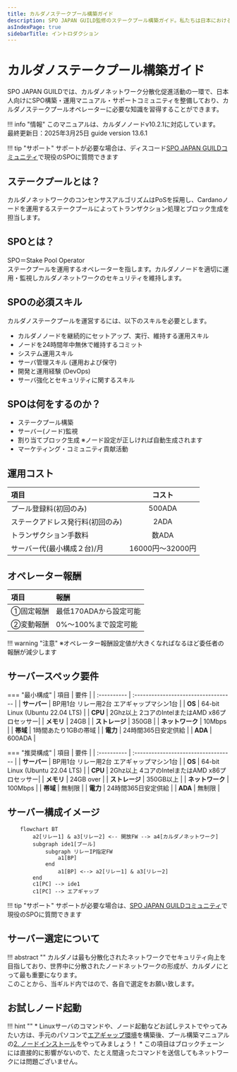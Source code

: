 ```yaml
---
title: カルダノステークプール構築ガイド
description: SPO JAPAN GUILD監修のステークプール構築ガイド。私たちは日本におけるステークプール構築を促進しカルダノ分散化に貢献してまいります。
asIndexPage: true
sidebarTitle: イントロダクション
---
```


# **カルダノステークプール構築ガイド**

SPO JAPAN GUILDでは、カルダノネットワーク分散化促進活動の一環で、日本人向けにSPO構築・運用マニュアル・サポートコミュニティを整備しており、カルダノステークプールオペレーターに必要な知識を習得することができます。

!!! info "情報"
    このマニュアルは、カルダノノードv10.2.1に対応しています。  
    最終更新日：2025年3月25日 guide version 13.6.1

!!! tip "サポート"
    サポートが必要な場合は、ディスコード[SPO JAPAN GUILDコミュニティ](https://discord.gg/U3gU54c)で現役のSPOに質問できます


## **ステークプールとは？**
カルダノネットワークのコンセンサスアルゴリズムはPoSを採用し、Cardanoノードを運用するステークプールによってトランザクション処理とブロック生成を担当します。

## **SPOとは？**
SPO＝Stake Pool Operator  
ステークプールを運用するオペレーターを指します。カルダノノードを適切に運用・監視しカルダノネットワークのセキュリティを維持します。

## **SPOの必須スキル**

カルダノステークプールを運営するには、以下のスキルを必要とします。

* カルダノノードを継続的にセットアップ、実行、維持する運用スキル
* ノードを24時間年中無休で維持するコミット
* システム運用スキル
* サーバ管理スキル \(運用および保守\)
* 開発と運用経験 \(DevOps\)
* サーバ強化とセキュリティに関するスキル

## **SPOは何をするのか？**
* ステークプール構築
* サーバー(ノード)監視
* 割り当てブロック生成 ※ノード設定が正しければ自動生成されます
* マーケティング・コミュニティ貢献活動

## **運用コスト**
| 項目      | コスト                          |
| :----------- | :------------------------------------: |
| プール登録料(初回のみ)       | 500ADA  |
| ステークアドレス発行料(初回のみ)       | 2ADA |
| トランザクション手数料    | 数ADA |
| サーバー代(最小構成２台)/月    | 16000円～32000円 |

## **オペレーター報酬**

| 項目      | 報酬                          |
| :----------- | :------------------------------------ |
| ①固定報酬       | 最低170ADAから設定可能  |
| ②変動報酬       | 0%～100%まで設定可能  |

!!! warning "注意"
    ※オペレーター報酬設定値が大きくなればなるほど委任者の報酬が減少します


## **サーバースペック要件**

=== "最小構成"
    | 項目      | 要件                          |
    | :---------- | :----------------------------------- |
    | **サーバー**      | BP用1台  リレー用2台  エアギャップマシン1台  |
    | **OS**       | 64-bit Linux \(Ubuntu 22.04 LTS\) |
    | **CPU**   | 2Ghz以上 2コアのIntelまたはAMD x86プロセッサー|
    | **メモリ**    | 24GB |
    | **ストレージ**    | 350GB |
    | **ネットワーク**    | 10Mbps |
    | **帯域**    | 1時間あたり1GBの帯域 |
    | **電力**    | 24時間365日安定供給 |
    | **ADA**    | 600ADA |


=== "推奨構成"
    | 項目      | 要件                          |
    | :---------- | :----------------------------------- |
    | **サーバー**      | BP用1台  リレー用2台  エアギャップマシン1台  |
    | **OS**       | 64-bit Linux \(Ubuntu 22.04 LTS\) |
    | **CPU**   | 2Ghz以上 4コアのIntelまたはAMD x86プロセッサー|
    | **メモリ**    | 24GB over |
    | **ストレージ**    | 350GB以上 |
    | **ネットワーク**    | 100Mbps |
    | **帯域**    | 無制限 |
    | **電力**    | 24時間365日安定供給 |
    | **ADA**    | 無制限 |

## **サーバー構成イメージ**

``` mermaid
    flowchart BT
        a2[リレー1] & a3[リレー2] <-- 開放FW --> a4[カルダノネットワーク]
        subgraph ide1[プール]
            subgraph リレーIP指定FW
                a1[BP]
            end
                a1[BP] <--> a2[リレー1] & a3[リレー2]
        end
        c1[PC] --> ide1
        c1[PC] --> エアギャップ
```


!!! tip "サポート"
    サポートが必要な場合は、[SPO JAPAN GUILDコミュニティ](https://discord.gg/U3gU54c)で現役のSPOに質問できます

## **サーバー選定について**
!!! abstract ""
    カルダノは最も分散化されたネットワークでセキュリティ向上を目指しており、世界中に分散されたノードネットワークの形成が、カルダノにとって最も重要になります。  
    このことから、当ギルド内ではので、各自で選定をお願い致します。  


## **お試しノード起動**

!!! hint ""
    * Linuxサーバのコマンドや、ノード起動などお試しテストでやってみたい方は、手元のパソコンで[エアギャップ環境](./setup/air-gap-guid.md)を構築後、プール構築マニュアルの[2. ノードインストール](./setup/2-node-setup.md)をやってみましょう！
    * この項目はブロックチェーンには直接的に影響がないので、たとえ間違ったコマンドを送信してもネットワークには問題ございません。
